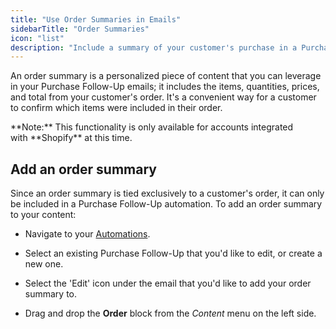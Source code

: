 ```yaml
---
title: "Use Order Summaries in Emails"
sidebarTitle: "Order Summaries"
icon: "list"
description: "Include a summary of your customer's purchase in a Purchase Follow-Up Email."
---
```


An order summary is a personalized piece of content that you can leverage in your Purchase Follow-Up emails; it includes the items, quantities, prices, and total from your customer's order. It's a convenient way for a customer to confirm which items were included in their order.

<Warning>
  **Note:** This functionality is only available for accounts integrated with **Shopify** at this time. 
</Warning>

## Add an order summary

Since an order summary is tied exclusively to a customer's order, it can only be included in a Purchase Follow-Up automation. To add an order summary to your content:

* Navigate to your [Automations](https://dashboard.privy.com/automations).

* Select an existing Purchase Follow-Up that you'd like to edit, or create a new one.

* Select the 'Edit' icon under the email that you'd like to add your order summary to.

* Drag and drop the **Order** block from the *Content* menu on the left side.